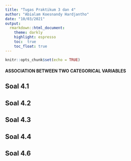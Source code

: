 ---
title: "Tugas Praktikum 3 dan 4"
author: "Abialam Koesnandy Hardjantho"
date: "10/03/2021"
output:
  rmarkdown::html_document:
    theme: darkly
    highlight: espresso 
    toc:  true
    toc_float: true
---
<style type="text/css">

.list-group-item.active, .list-group-item.active:focus, .list-group-item.active:hover {
    background-color: #f5a111;
}
</style>

```{r setup, include=FALSE}
knitr::opts_chunk$set(echo = TRUE)
```


#### ASSOCIATION BETWEEN TWO CATEGORICAL VARIABLES

## Soal 4.1

## Soal 4.2

## Soal 4.3

## Soal 4.4

## Soal 4.6

